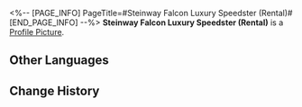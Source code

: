 <%-- [PAGE_INFO]
PageTitle=#Steinway Falcon Luxury Speedster (Rental)#
[END_PAGE_INFO] --%>
{{Item Infobox
|id          = 140416
|image       = Item Steinway Falcon Luxury Speedster (Rental).png
|type        = Mission Item
|invCategory = Missions
|rarity      = 3
|effect      = 
|description = A luxurious private Steinway Falcon Speedster. The most commonly rented model.
}}
{{Description|''"Steinway Falcon Speedster: Making your dream come true faster!"''}}
'''Steinway Falcon Luxury Speedster (Rental)''' is a [[Profile Picture]].

==Other Languages==
{{Other Languages
|en   = Steinway Falcon Luxury Speedster (Rental)
|zhs  = 「斯坦威游隼」豪华飞车（出租款）
|zht  = 「斯坦威遊隼」豪華飛車（出租款）
|ja   = 「スタインウェイ・ファルコン」レンタル高級浮遊車
|ko   = 「스타인웨이 팔콘」 고급 플라잉 리무진(렌트용)
|es   = Volauto lujoso Halcón Steinway (alquiler)
|fr   = Speedster de luxe Zéphyrrari (location)
|ru   = Роскошный аэромобиль «Сапсан-Штайнвей» (прокатный)
|th   = รถสปีดสเตอร์สุดหรู "Steinway Falcon" (สำหรับเช่า)
|vi   = Xe Bay Hạng Sang Steinway Falcon (Kiểu Taxi)
|de   = Luxusflitzer der Marke Steinway Falcon (Leihwagen)
|id   = Mobil Terbang Mewah "Steinway Falcon" (Model Rental)
|pt   = Steinway Falcon de Luxo (Aluguel)
}}

==Change History==
{{Change History|2.0}}